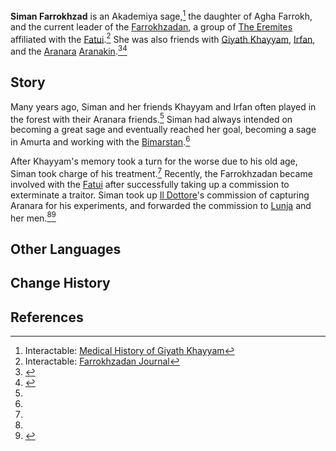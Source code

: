 {{Character Infobox
|type             = Mentioned
|image            = <!-- NPC Siman Farrokhzad.png -->
|region           = Sumeru

|affiliation      = Farrokhzadan
|title            = 
|ancestry         = Farrokhzadan
|father           = Agha Farrokh
}}
'''Siman Farrokhzad''' is an Akademiya sage,<ref name="Medical Records">Interactable: [[Bimarstan#Medical History of Giyath Khayyam|Medical History of Giyath Khayyam]]</ref> the daughter of Agha Farrokh, and the current leader of the [[Farrokhzadan]], a group of [[The Eremites]] affiliated with the [[Fatui]].<ref name="FarroJournal">Interactable: [[Farrokhzadan Journal]]</ref> She was also friends with [[Khayyam|Giyath Khayyam]], [[Irfan]], and the [[Aranara]] [[Aranakin]].<ref name="Aranakin">{{Ref/Quest|Aranakin's Old Friend}}</ref><ref>{{Ref/Quest|Aranaga's Memory}}</ref>
<!--
==Profile==
<!-- Detailed story/lore information goes here.
===Appearance===
-->
==Story==
Many years ago, Siman and her friends Khayyam and Irfan often played in the forest with their Aranara friends.<ref name="Aranakin" /> Siman had always intended on becoming a great sage and eventually reached her goal, becoming a sage in Amurta and working with the [[Bimarstan]].<ref name="Medical Records" />

After Khayyam's memory took a turn for the worse due to his old age, Siman took charge of his treatment.<ref name="Medical Records" /> Recently, the Farrokhzadan became involved with the [[Fatui]] after successfully taking up a commission to exterminate a traitor. Siman took up [[Il Dottore]]'s commission of capturing Aranara for his experiments, and forwarded the commission to [[Lunja]] and her men.<ref name="FarroJournal" /><ref>{{Ref/Quest|Starry Night Chapter}}</ref>
<!--
==Trivia==
Unhide if a Note is used on the page. (See Asase Hibiki's page for an example usage.)
==Notes==
{{Reflist|note=1}}
-->
==Other Languages==
{{Other Languages|default_hidden=1
|en      = Siman Farrokhzad
|zhs     = 熙蔓・法罗赫扎德
|zhs_rm  = Xīmàn Fǎluóhèzhādé
|zht     = 熙蔓・法羅赫扎德
|zht_rm  = Xīmàn Fǎluóhèzhādé
|ja      = シマン・ファッロフザード
|ja_rm   = Shiman Farrofuzaado
|ko      = 시만<・: >파로크자드
|es      = Siman Farrojzad
|fr      = Siman Farrokhzad
|ru      = Симан Фаррохзад
|th      = Siman Farrokhzad
|vi      = Siman Farrokhzad
|de      = Siman Farrokhzad
|id      = Siman Farrokhzad
|pt      = Siman Farrokhzad
|tr      = Siman Farrokhzad
|it      = Siman Farrokhzad
}}

==Change History==
{{Change History|introduced=3.0}}

==References==
{{Reflist}}